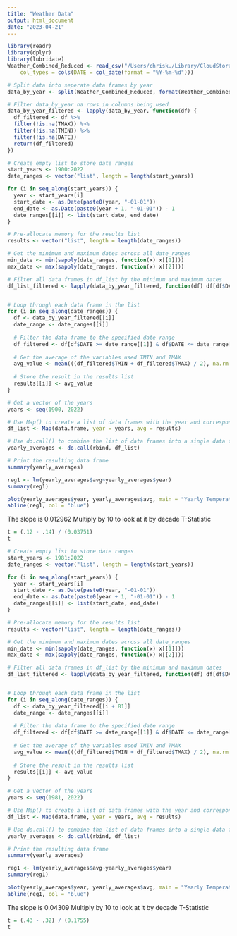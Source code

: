 ```yaml
---
title: "Weather Data"
output: html_document
date: "2023-04-21"
---
```


```r
library(readr)
library(dplyr)
library(lubridate)
Weather_Combined_Reduced <- read_csv("/Users/chrisk./Library/CloudStorage/OneDrive-Personal/Documents/Spring Semester 2023/Data Science Project/Weather Data/Weather-Combined-Reduced.csv", 
    col_types = cols(DATE = col_date(format = "%Y-%m-%d")))

# Split data into seperate data frames by year
data_by_year <- split(Weather_Combined_Reduced, format(Weather_Combined_Reduced$DATE, "%Y"))

# Filter data_by_year na rows in columns being used
data_by_year_filtered <- lapply(data_by_year, function(df) {
  df_filtered <- df %>%
  filter(!is.na(TMAX)) %>%
  filter(!is.na(TMIN)) %>%
  filter(!is.na(DATE))
  return(df_filtered)
})
```

```r
# Create empty list to store date ranges
start_years <- 1900:2022
date_ranges <- vector("list", length = length(start_years))

for (i in seq_along(start_years)) {
  year <- start_years[i]
  start_date <- as.Date(paste0(year, "-01-01"))
  end_date <- as.Date(paste0(year + 1, "-01-01")) - 1
  date_ranges[[i]] <- list(start_date, end_date)
}

# Pre-allocate memory for the results list
results <- vector("list", length = length(date_ranges))

# Get the minimum and maximum dates across all date_ranges
min_date <- min(sapply(date_ranges, function(x) x[[1]]))
max_date <- max(sapply(date_ranges, function(x) x[[2]]))

# Filter all data frames in df_list by the minimum and maximum dates
df_list_filtered <- lapply(data_by_year_filtered, function(df) df[df$DATE >= min_date & df$DATE <= max_date, ])


# Loop through each data frame in the list
for (i in seq_along(date_ranges)) {
  df <- data_by_year_filtered[[i]]
  date_range <- date_ranges[[i]]
  
  # Filter the data frame to the specified date range
  df_filtered <- df[df$DATE >= date_range[[1]] & df$DATE <= date_range[[2]], ]
  
  # Get the average of the variables used TMIN and TMAX
  avg_value <- mean(((df_filtered$TMIN + df_filtered$TMAX) / 2), na.rm = TRUE)
  
  # Store the result in the results list
  results[[i]] <- avg_value
}

# Get a vector of the years
years <- seq(1900, 2022)

# Use Map() to create a list of data frames with the year and corresponding average
df_list <- Map(data.frame, year = years, avg = results)

# Use do.call() to combine the list of data frames into a single data frame
yearly_averages <- do.call(rbind, df_list)

# Print the resulting data frame
summary(yearly_averages)

reg1 <- lm(yearly_averages$avg~yearly_averages$year)
summary(reg1)

plot(yearly_averages$year, yearly_averages$avg, main = "Yearly Temperature Averages in Columbus, OH", xlab = "Years: 1900 to 2022", ylab = "Average Temperature")
abline(reg1, col = "blue")
```
The slope is 0.012962
Multiply by 10 to look at it by decade
T-Statistic
```r
t = (.12 - .14) / (0.03751)
t
```

```r
# Create empty list to store date ranges
start_years <- 1981:2022
date_ranges <- vector("list", length = length(start_years))

for (i in seq_along(start_years)) {
  year <- start_years[i]
  start_date <- as.Date(paste0(year, "-01-01"))
  end_date <- as.Date(paste0(year + 1, "-01-01")) - 1
  date_ranges[[i]] <- list(start_date, end_date)
}

# Pre-allocate memory for the results list
results <- vector("list", length = length(date_ranges))

# Get the minimum and maximum dates across all date_ranges
min_date <- min(sapply(date_ranges, function(x) x[[1]]))
max_date <- max(sapply(date_ranges, function(x) x[[2]]))

# Filter all data frames in df_list by the minimum and maximum dates
df_list_filtered <- lapply(data_by_year_filtered, function(df) df[df$DATE >= min_date & df$DATE <= max_date, ])


# Loop through each data frame in the list
for (i in seq_along(date_ranges)) {
  df <- data_by_year_filtered[[i + 81]]
  date_range <- date_ranges[[i]]
  
  # Filter the data frame to the specified date range
  df_filtered <- df[df$DATE >= date_range[[1]] & df$DATE <= date_range[[2]], ]
  
  # Get the average of the variables used TMIN and TMAX
  avg_value <- mean(((df_filtered$TMIN + df_filtered$TMAX) / 2), na.rm = TRUE)
  
  # Store the result in the results list
  results[[i]] <- avg_value
}

# Get a vector of the years
years <- seq(1981, 2022)

# Use Map() to create a list of data frames with the year and corresponding average
df_list <- Map(data.frame, year = years, avg = results)

# Use do.call() to combine the list of data frames into a single data frame
yearly_averages <- do.call(rbind, df_list)

# Print the resulting data frame
summary(yearly_averages)

reg1 <- lm(yearly_averages$avg~yearly_averages$year)
summary(reg1)

plot(yearly_averages$year, yearly_averages$avg, main = "Yearly Temperature Averages in Columbus, OH", xlab = "Years: 1981 to 2022", ylab = "Average Temperature")
abline(reg1, col = "blue")
```

The slope is 0.04309
Multiply by 10 to look at it by decade
T-Statistic
```r
t = (.43 - .32) / (0.1755)
t
```
